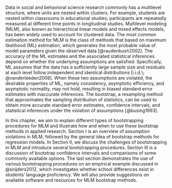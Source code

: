 Data in social and behavioral science research commonly has a multilevel structure, where units are nested within clusters. For example, students are nested within classrooms in educational studies; participants are repeatedly measured at different time points in longitudinal studies. Multilevel modeling (MLM), also known as hierarchical linear models and mixed effects models, has been widely used to account for clustered data. The most common estimation method for MLM is the class of methods that based on maximum likelihood (ML) estimation, which generates the most probable value of model parameters given the observed data [@raudenbush2002]. 
<!-- ML: Not clear whether you meant ML to be an estimation method, or a class of estimation methods that include REML as well -->
<!-- ML: Does the literature use FIML? It seems more common in the missing data literature -->
<!-- Some common versions of ML are restricted maximum likelihood (REML) and full information maximum likelihood (FIML). -->
The accuracy of the ML estimates and the associated statistical inferences depend on whether the underlying assumptions are satisfied. Specifically, ML assumes that the data has a sufficiently large sample size and residuals at each level follow independent and identical distributions [i.i.d.\; @vanderleeden2008]. When these two assumptions are violated, the desirable properties of ML, namely consistency, asymptotic efficiency, and asymptotic normality, may not hold, resulting in biased standard error estimates with inaccurate inferences. The bootstrap, a resampling method that approximates the sampling distribution of statistics, can be used to obtain more accurate standard error estimates, confidence intervals, and statistical inferences under the violation of assumptions [@busing1993]. <!-- ML: how about inferences and confidence intervals? -->

In this chapter, we aim to explain different types of bootstrapping procedures for MLM and illustrate how and when to use these bootstrap methods in applied research. Section I is an overview of assumption violations in MLM, followed by the general idea of bootstrap methods for regression models. In Section II, we discuss the challenges of bootstrapping in MLM and introduce several bootstrapping procedures. Section III is a discussion of bootstrap confidence intervals and comparisons of some commonly available options. The last section demonstrates the use of various bootstrapping procedures on an empirical example discussed in @snijders2012, which investigates whether school differences exist in students’ language proficiency. We will also provide suggestions on available software and resources for MLM bootstrap methods. 